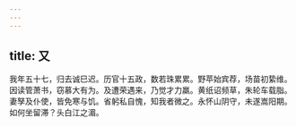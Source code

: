 ```yaml
---
---
---
```

title: 又
---



我年五十七，归去诚巳迟。历官十五政，数若珠累累。野苹始宾荐，场苗初絷维。因读管萧书，窃慕大有为。及遭荣遇来，乃觉才力羸。黄纸诏频草，朱轮车载脂。妻孥及仆使，皆免寒与饥。省躬私自愧，知我者微之。永怀山阴守，未遂嵩阳期。如何坐留滞？头白江之湄。